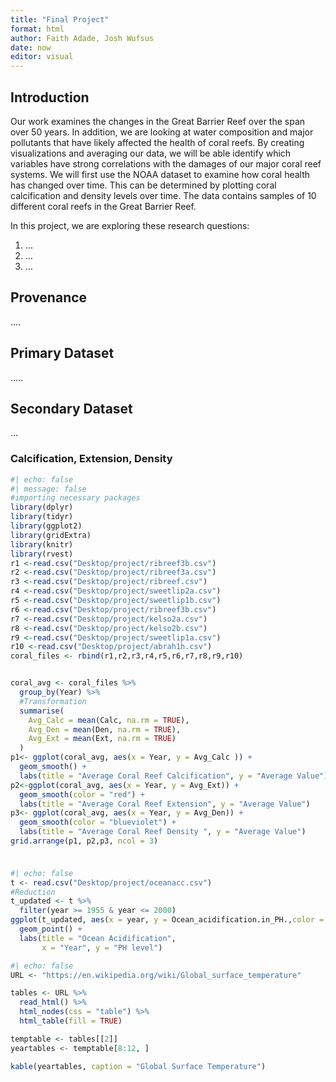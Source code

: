 ```yaml
---
title: "Final Project"
format: html
author: Faith Adade, Josh Wufsus
date: now
editor: visual
---
```


## Introduction

Our work examines the changes in the Great Barrier Reef over the span over 50 years. In addition, we are looking at water composition and major pollutants that have likely affected the health of coral reefs. By creating visualizations and averaging our data, we will be able identify which variables have strong correlations with the damages of our major coral reef systems. We will first use the NOAA dataset to examine how coral health has changed over time. This can be determined by plotting coral calcification and density levels over time. The data contains samples of 10 different coral reefs in the Great Barrier Reef.

In this project, we are exploring these research questions:

1.  ...
2.  ...
3.  ...

## Provenance

....

## Primary Dataset

.....

## Secondary Dataset 

...

### Calcification, Extension, Density

```r
#| echo: false
#| message: false
#importing necessary packages
library(dplyr)
library(tidyr)
library(ggplot2)
library(gridExtra)
library(knitr)
library(rvest)
r1 <-read.csv("Desktop/project/ribreef3b.csv")
r2 <-read.csv("Desktop/project/ribreef3a.csv")
r3 <-read.csv("Desktop/project/ribreef.csv")
r4 <-read.csv("Desktop/project/sweetlip2a.csv")
r5 <-read.csv("Desktop/project/sweetlip1b.csv")
r6 <-read.csv("Desktop/project/ribreef3b.csv")
r7 <-read.csv("Desktop/project/kelso2a.csv")
r8 <-read.csv("Desktop/project/kelso2b.csv")
r9 <-read.csv("Desktop/project/sweetlip1a.csv")
r10 <-read.csv("Desktop/project/abrah1h.csv")
coral_files <- rbind(r1,r2,r3,r4,r5,r6,r7,r8,r9,r10)


coral_avg <- coral_files %>%
  group_by(Year) %>%
  #Transformation
  summarise(
    Avg_Calc = mean(Calc, na.rm = TRUE),
    Avg_Den = mean(Den, na.rm = TRUE),
    Avg_Ext = mean(Ext, na.rm = TRUE)
  )
p1<- ggplot(coral_avg, aes(x = Year, y = Avg_Calc )) +
  geom_smooth() +
  labs(title = "Average Coral Reef Calcification", y = "Average Value")
p2<-ggplot(coral_avg, aes(x = Year, y = Avg_Ext)) +
  geom_smooth(color = "red") +
  labs(title = "Average Coral Reef Extension", y = "Average Value")
p3<- ggplot(coral_avg, aes(x = Year, y = Avg_Den)) +
  geom_smooth(color = "blueviolet") +
  labs(title = "Average Coral Reef Density ", y = "Average Value")
grid.arrange(p1, p2,p3, ncol = 3)
```

### 

```{}
```

```r
#| echo: false
t <- read.csv("Desktop/project/oceanacc.csv")
#Reduction
t_updated <- t %>%
  filter(year >= 1955 & year <= 2000)
ggplot(t_updated, aes(x = year, y = Ocean_acidification.in_PH.,color = Ocean_acidification.in_PH.)) +
  geom_point() +
  labs(title = "Ocean Acidification",
       x = "Year", y = "PH level")
```

```r
#| echo: false
URL <- "https://en.wikipedia.org/wiki/Global_surface_temperature"

tables <- URL %>%
  read_html() %>%
  html_nodes(css = "table") %>%
  html_table(fill = TRUE)

temptable <- tables[[2]]
yeartables <- temptable[8:12, ]

kable(yeartables, caption = "Global Surface Temperature")

```

![]()

```r
```

